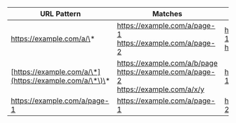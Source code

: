 | URL Pattern                                             | Matches                                                                                       | Does _not_ match                                            |
| ------------------------------------------------------- | --------------------------------------------------------------------------------------------- | ----------------------------------------------------------- |
| https://example.com/a/\*     | https://example.com/a/page-1<br />https://example.com/a/page-2                                | https://example.com/b/page-1<br />https://example.com/a/x/y |
| [https://example.com/a/\*](https://example.com/a/\*\)\* | https://example.com/a/b/page<br />https://example.com/a/page-2<br />https://example.com/a/x/y | https://example.com/c/page-1                                |
| https://example.com/a/page-1                            | https://example.com/a/page-1                                                                  | https://example.com/a/page-2                                |
